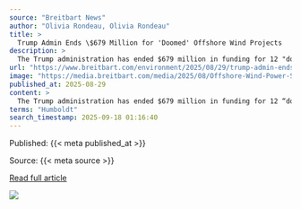 ```yaml
---
source: "Breitbart News"
author: "Olivia Rondeau, Olivia Rondeau"
title: >
  Trump Admin Ends \$679 Million for 'Doomed' Offshore Wind Projects
description: >
  The Trump administration has ended $679 million in funding for 12 "doomed" offshore wind projects that Department of Transportation (DOT) Secretary Sean Duffy deemed a "wasteful" use of agency dollars. The post Trump Admin Ends $679 Million for ‘Doomed’ Offsh…
url: "https://www.breitbart.com/environment/2025/08/29/trump-admin-ends-679-million-for-doomed-offshore-wind-projects/"
image: "https://media.breitbart.com/media/2025/08/Offshore-Wind-Power-Station-640x335.jpeg"
published_at: 2025-08-29
content: >
  The Trump administration has ended $679 million in funding for 12 “doomed” offshore wind projects that Department of Transportation (DOT) Secretary Sean Duffy deemed a “wasteful” use of agency dollar… [+2232 chars]
terms: "Humboldt"
search_timestamp: 2025-09-18 01:16:40
---
```



Published: {{< meta published_at >}}


Source: {{< meta source >}}


[Read full article]({{< meta url >}}){target='_blank'}



![](`r rmarkdown::metadata$image[1]`)
